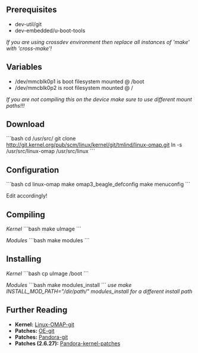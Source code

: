 == Prerequisites ==
* dev-util/git
* dev-embedded/u-boot-tools

''If you are using crossdev environment then replace all instances of 'make' with 'cross-make'!''

== Variables ==
* /dev/mmcblk0p1 is boot filesystem mounted @ /boot
* /dev/mmcblk0p2 is root filesystem mounted @ /
''If you are not compiling this on the device make sure to use different mount paths!!!''

== Download ==
```bash
cd /usr/src/
git clone http://git.kernel.org/pub/scm/linux/kernel/git/tmlind/linux-omap.git
ln -s /usr/src/linux-omap /usr/src/linux
```

== Configuration ==

```bash
cd linux-omap
make omap3_beagle_defconfig
make menuconfig
```

Edit accordingly!

== Compiling ==

''Kernel''
```bash
make uImage
```

''Modules''
```bash
make modules
```

== Installing ==

''Kernel''
```bash
cp uImage /boot
```

''Modules''
```bash
make modules_install
```
''use make INSTALL_MOD_PATH="/dir/path/" modules_install for a different install path''

== Further Reading ==
* '''Kernel:''' [http://git.kernel.org/?p=linux/kernel/git/tmlind/linux-omap-2.6.git;a=summary Linux-OMAP-git]
* '''Patches:''' [http://cgit.openembedded.net/cgit.cgi?url=openembedded/tree/packages/linux OE-git]
* '''Patches:''' [http://git.openpandora.org/cgi-bin/gitweb.cgi?p=pandora-u-boot.git;a=summary Pandora-git]
* '''Patches (2.6.27):''' [http://cgit.openembedded.net/cgit.cgi?url=openembedded/tree/packages/linux/linux-omap-2.6.27&id=dba153e51695d71eec91123468c9ca9ddc97b9dc Pandora-kernel-patches]
